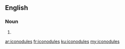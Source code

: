 ==English==

===Noun===
{{head|en|plural}}

# {{plural of|iconodule|lang=en}}

[[ar:iconodules]]
[[fr:iconodules]]
[[ku:iconodules]]
[[my:iconodules]]